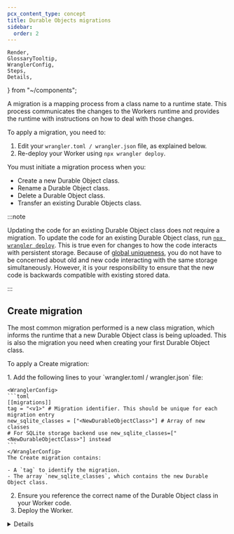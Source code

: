 ```yaml
---
pcx_content_type: concept
title: Durable Objects migrations
sidebar:
  order: 2
---
```


	Render,
	GlossaryTooltip,
	WranglerConfig,
	Steps,
	Details,
} from "~/components";

A migration is a mapping process from a class name to a runtime state. This process communicates the changes to the Workers runtime and provides the runtime with instructions on how to deal with those changes.

To apply a migration, you need to:

1. Edit your `wrangler.toml / wrangler.json` file, as explained below.
2. Re-deploy your Worker using `npx wrangler deploy`.

You must initiate a migration process when you:

- Create a new <GlossaryTooltip term="Durable Object class">Durable Object class</GlossaryTooltip>.
- Rename a Durable Object class.
- Delete a Durable Object class.
- Transfer an existing Durable Objects class.

:::note

Updating the code for an existing Durable Object class does not require a migration. To update the code for an existing Durable Object class, run [`npx wrangler deploy`](/workers/wrangler/commands/#deploy). This is true even for changes to how the code interacts with persistent storage. Because of [global uniqueness](/durable-objects/platform/known-issues/#global-uniqueness), you do not have to be concerned about old and new code interacting with the same storage simultaneously. However, it is your responsibility to ensure that the new code is backwards compatible with existing stored data.

:::

## Create migration

The most common migration performed is a new class migration, which informs the runtime that a new Durable Object class is being uploaded. This is also the migration you need when creating your first Durable Object class.

To apply a Create migration:

<Steps>
1. Add the following lines to your `wrangler.toml / wrangler.json` file:

    <WranglerConfig>
    ```toml
    [[migrations]]
    tag = "<v1>" # Migration identifier. This should be unique for each migration entry
    new_sqlite_classes = ["<NewDurableObjectClass>"] # Array of new classes
    # For SQLite storage backend use new_sqlite_classes=["<NewDurableObjectClass>"] instead
    ```
    </WranglerConfig>
    The Create migration contains:

    - A `tag` to identify the migration.
    - The array `new_sqlite_classes`, which contains the new Durable Object class.

2. Ensure you reference the correct name of the Durable Object class in your Worker code.
3. Deploy the Worker.
</Steps>

<Details header="Create migration example">

To create a new Durable Object binding `DURABLE_OBJECT_A`, your `wrangler.toml / wrangler.json` file should look like the following:

<WranglerConfig>
```toml
# Creating a new Durable Object class
[[durable_objects.bindings]]
name = "DURABLE_OBJECT_A"
class_name = "DurableObjectAClass"

# Add the lines below for a Create migration.

[[migrations]]
tag = "v1"
new_sqlite_classes = ["DurableObjectAClass"]

```
</WranglerConfig>

</Details>

### Create Durable Object class with key-value storage

:::note[Recommended SQLite-backed Durable Objects]
Cloudflare recommends all new Durable Object classes use the [SQLite storage backend](/durable-objects/best-practices/access-durable-objects-storage/#create-sqlite-backed-durable-object-class).

The key-value storage backend remains for backwards compatibility.
:::

Use `new_classes` on the migration in your Worker's Wrangler file to create a Durable Object class with the key-value storage backend:

<WranglerConfig>

```toml
[[migrations]]
tag = "v1" # Should be unique for each entry
new_classes = ["MyDurableObject"] # Array of new classes
```

</WranglerConfig>

<Render file="do-plans-note" />

## Delete migration

Running a Delete migration will delete all Durable Objects associated with the deleted class, including all of their stored data.

- Do not run a Delete migration on a class without first ensuring that you are not relying on the Durable Objects within that Worker anymore, that is, first remove the binding from the Worker.
- Copy any important data to some other location before deleting.
- You do not have to run a Delete migration on a class that was renamed or transferred.

To apply a Delete migration:

<Steps>
1. Remove the binding for the class you wish to delete from the `wrangler.toml / wrangler.json` file.
2. Remove references for the class you wish to delete from your Worker code.
3. Add the following lines to your `wrangler.toml / wrangler.json` file.

    <WranglerConfig>
    ```toml
    [[migrations]]
    tag = "<v2>" # Migration identifier. This should be unique for each migration entry
    deleted_classes = ["<ClassToDelete>"] # Array of deleted class names
    ```
    </WranglerConfig>
    The Delete migration contains:

    - A `tag` to identify the migration.
    - The array `deleted_classes`, which contains the deleted Durable Object classes.

4. Deploy the Worker.
</Steps>

<Details header = "Delete migration example">
To delete a Durable Object binding `DEPRECATED_OBJECT`, your `wrangler.toml / wrangler.json` file should look like the following:

<WranglerConfig>
```toml
# Remove the binding for the DeprecatedObjectClass DO
#[[durable_objects.bindings]]
#name = "DEPRECATED_OBJECT"
#class_name = "DeprecatedObjectClass"

[[migrations]]
tag = "v3" # Should be unique for each entry
deleted_classes = ["DeprecatedObjectClass"] # Array of deleted classes

```
</WranglerConfig>
</Details>

## Rename migration

Rename migrations are used to transfer stored Durable Objects between two Durable Object classes in the same Worker code file.

To apply a Rename migration:

<Steps>
1. Update the previous class name to the new class name by editing your `wrangler.toml / wrangler.json` file in the following way:

	<WranglerConfig>
	```toml
	[[durable_objects.bindings]]
	name = "<MY_DURABLE_OBJECT>"
	class_name = "<UpdatedDurableObject>" # Update the class name to the new class name

	[[migrations]]
	tag = "<v3>" # Migration identifier. This should be unique for each migration entry
	renamed_classes = [{from = "<OldDurableObject>", to = "<UpdatedDurableObject>" }] # Array of rename directives
	```
	</WranglerConfig>

	The Rename migration contains:
	- A `tag` to identify the migration.
	- The `renamed_classes` array, which contains objects with `from` and `to` properties.
		- `from` property is the old Durable Object class name.
		- `to` property is the renamed Durable Object class name.
2. Reference the new Durable Object class name in your Worker code.
3. Deploy the Worker.
</Steps>

<Details header = "Rename migration example">

To rename a Durable Object class, from `OldName` to `UpdatedName`, your `wrangler.toml / wrangler.json` file should look like the following:

<WranglerConfig>
```toml
# Before deleting the `DeprecatedClass` remove the binding for the `DeprecatedClass`.
# Update the binding for the `DurableObjectExample` to the new class name `UpdatedName`.
[[durable_objects.bindings]]
name = "MY_DURABLE_OBJECT"
class_name = "UpdatedName"

# Renaming classes
[[migrations]]
tag = "v3"
renamed_classes = [{from = "OldName", to = "UpdatedName" }] # Array of rename directives
```

</WranglerConfig>

</Details>

## Transfer migration

Transfer migrations are used to transfer stored Durable Objects between two Durable Object classes in different Worker code files.

If you want to transfer stored Durable Objects between two Durable Object classes in the same Worker code file, use [Rename migrations](#rename-migration) instead.

:::note
Do not run a [Create migration](#create-migration) for the destination class before running a Transfer migration. The Transfer migration will create the destination class for you.
:::

To apply a Transfer migration:

<Steps>
1. Edit your `wrangler.toml / wrangler.json` file in the following way:

    <WranglerConfig>
    ```toml
    [[durable_objects.bindings]]
    name = "<MY_DURABLE_OBJECT>"
    class_name = "<DestinationDurableObjectClass>"

    [[migrations]]
    tag = "<v4>" # Migration identifier. This should be unique for each migration entry
    transferred_classes = [{from = "<SourceDurableObjectClass>", from_script = "<SourceWorkerScript>", to = "<DestinationDurableObjectClass>" }]
    ```
    </WranglerConfig>
    The Transfer migration contains:
    - A `tag` to identify the migration.
    - The `transferred_class` array, which contains objects with `from`, `from_script`, and `to` properties.
      - `from` property is the name of the source Durable Object class.
      - `from_script` property is the name of the source Worker script.
      - `to` property is the name of the destination Durable Object class.

2. Ensure you reference the name of the new, destination Durable Object class in your Worker code.
3. Deploy the Worker.
</Steps>

<Details header = "Transfer migration example">

You can transfer stored Durable Objects from `DurableObjectExample` to `TransferredClass` from a Worker script named `OldWorkerScript`. The configuration of the `wrangler.toml / wrangler.json` file for your new Worker code (destination Worker code) would look like this:

<WranglerConfig>
```toml
# destination worker
[[durable_objects.bindings]]
name = "MY_DURABLE_OBJECT"
class_name = "TransferredClass"

# Transferring class

[[migrations]]
tag = "v4"
transferred_classes = [{from = "DurableObjectExample", from_script = "OldWorkerScript", to = "TransferredClass" }]

```
</WranglerConfig>

</Details>
## Migration Wrangler configuration

- Migrations are performed through the `[[migrations]]` configurations key in your `wrangler.toml` file or `migration` key in your `wrangler.json` file.

- Migrations require a migration tag, which is defined by the `tag` property in each migration entry.

- Migration tags are treated like unique names and are used to determine which migrations have already been applied. Once a given Worker code has a migration tag set on it, all future Worker code deployments must include a migration tag.

- The migration list is an ordered array of tables, specified as a key in your Wrangler configuration file. 

- You can define the migration for each environment, as well as at the top level.
  - Top-level migration is specified at the top-level `migrations` key in the Wrangler configuration file.
  - Environment-level migration is specified by a `migrations` key inside the `env` key of the Wrangler configuration file (`[env.<environment_name>.migrations]`).
    - Example Wrangler file:
    ```jsonc title="wrangler.jsonc"
    {
    // top-level default migrations
    "migrations": [{ ... }],
    "env": {
    "staging": {
      // migration override for staging
      "migrations": [{...}]
      }
     }
    }
    ```
  - If a migration is only specified at the top-level, but not at the environment-level, the environment will inherit the top-level migration.
  - Migrations at at the environment-level override migrations at the top level.

- All migrations are applied at deployment. Each migration can only be applied once per [environment](/durable-objects/reference/environments/).

- Each migration in the list can have multiple directives, and multiple migrations can be specified as your project grows in complexity.

:::caution[Important]
- The destination class (the class that stored Durable Objects are being transferred to) for a Rename or Transfer migration must be exported by the deployed Worker.

- You should not create the destination Durable Object class before running a Rename or Transfer migration. The migration will create the destination class for you.

- After a Rename or Transfer migration, requests to the destination Durable Object class will have access to the source Durable Object's stored data.

- After a migration, any existing bindings to the original Durable Object class (for example, from other Workers) will automatically forward to the updated destination class. However, any Workers bound to the updated Durable Object class must update their Durable Object binding configuration in the `wrangler` configuration file for their next deployment.
:::

:::note
Note that `.toml` files do not allow line breaks in inline tables (the `{key = "value"}` syntax), but line breaks in the surrounding inline array are acceptable.
:::

You cannot enable a SQLite storage backend on an existing, deployed Durable Object class, so setting `new_sqlite_classes` on later migrations will fail with an error. Automatic migration of deployed classes from their key-value storage backend to SQLite storage backend will be available in the future.

:::caution[Important]
Durable Object migrations are atomic operations and cannot be gradually deployed. To provide early feedback to developers, new Worker versions with new migrations cannot be uploaded. Refer to [Gradual deployments for Durable Objects](/workers/configuration/versions-and-deployments/gradual-deployments/#gradual-deployments-for-durable-objects) for more information.
:::

